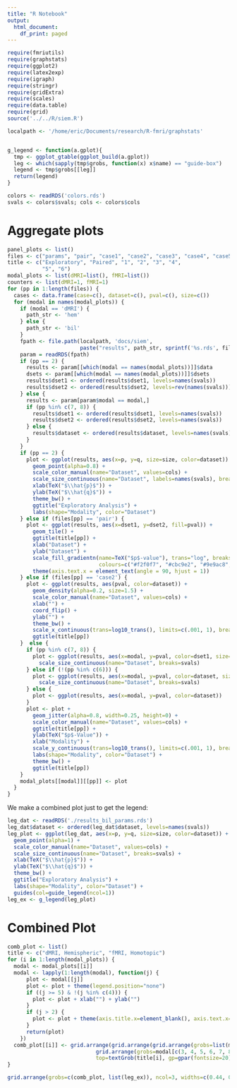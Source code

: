 ```yaml
---
title: "R Notebook"
output:
  html_document:
    df_print: paged
---
```


```r
require(fmriutils)
require(graphstats)
require(ggplot2)
require(latex2exp)
require(igraph)
require(stringr)
require(gridExtra)
require(scales)
require(data.table)
require(grid)
source('../../R/siem.R')

localpath <- '/home/eric/Documents/research/R-fmri/graphstats'


g_legend <- function(a.gplot){
  tmp <- ggplot_gtable(ggplot_build(a.gplot))
  leg <- which(sapply(tmp$grobs, function(x) x$name) == "guide-box")
  legend <- tmp$grobs[[leg]]
  return(legend)
}
```

```r
colors <- readRDS('colors.rds')
svals <- colors$svals; cols <- colors$cols
```
# Aggregate plots

```r
panel_plots <- list()
files <- c("params", "pair", "case1", "case2", "case3", "case4", "case5", "case6")
title <- c("Exploratory", "Paired", "1", "2", "3", "4",
           "5", "6")
modal_plots <- list(dMRI=list(), fMRI=list())
counters <- list(dMRI=1, fMRI=1)
for (pp in 1:length(files)) {
  cases <- data.frame(case=c(), dataset=c(), pval=c(), size=c())
  for (modal in names(modal_plots)) {
    if (modal == 'dMRI') {
      path_str <- 'hem'
    } else {
      path_str <- 'bil'
    }
    fpath <- file.path(localpath, 'docs/siem',
                       paste("results", path_str, sprintf('%s.rds', files[pp]), sep="_"))
    param = readRDS(fpath)
    if (pp == 2) {
      results <- param[[which(modal == names(modal_plots))]]$data
      dsets <- param[[which(modal == names(modal_plots))]]$dsets
      results$dset1 <- ordered(results$dset1, levels=names(svals))
      results$dset2 <- ordered(results$dset2, levels=rev(names(svals)))
    } else {
      results <- param[param$modal == modal,]
      if (pp %in% c(7, 8)) {
        results$dset1 <- ordered(results$dset1, levels=names(svals))
        results$dset2 <- ordered(results$dset2, levels=names(svals))
      } else {
        results$dataset <- ordered(results$dataset, levels=names(svals))
      }
    }
    if (pp == 2) {
      plot <- ggplot(results, aes(x=p, y=q, size=size, color=dataset)) +
        geom_point(alpha=0.8) +
        scale_color_manual(name="Dataset", values=cols) +
        scale_size_continuous(name="Dataset", labels=names(svals), breaks=svals) +
        xlab(TeX("$\\hat{p}$")) +
        ylab(TeX("$\\hat{q}$")) +
        theme_bw() +
        ggtitle("Exploratory Analysis") +
        labs(shape="Modality", color="Dataset")
    } else if (files[pp] == 'pair') {
      plot <- ggplot(results, aes(x=dset1, y=dset2, fill=pval)) +
        geom_tile() +
        ggtitle(title[pp]) +
        xlab("Dataset") +
        ylab("Dataset") +
        scale_fill_gradientn(name=TeX("$p$-value"), trans="log", breaks=c(0.001, 0.01, 0.1, 1),
                             colours=c("#f2f0f7", "#cbc9e2", "#9e9ac8", "#6a51a3"), limits=c(0.001, 1)) +
        theme(axis.text.x = element_text(angle = 90, hjust = 1))
    } else if (files[pp] == 'case2') {
      plot <- ggplot(results, aes(pval, color=dataset)) +
        geom_density(alpha=0.2, size=1.5) +
        scale_color_manual(name="Dataset", values=cols) +
        xlab("") +
        coord_flip() +
        ylab("") +
        theme_bw() +
        scale_x_continuous(trans=log10_trans(), limits=c(.001, 1), breaks=c(.001, .001, .01, .1, 1)) +
        ggtitle(title[pp])
    }  else {
      if (pp %in% c(7, 8)) {
        plot <- ggplot(results, aes(x=modal, y=pval, color=dset1, size=size)) +
          scale_size_continuous(name="Dataset", breaks=svals)
      } else if (!(pp %in% c(6))) {
        plot <- ggplot(results, aes(x=modal, y=pval, color=dataset, size=size)) +
          scale_size_continuous(name="Dataset", breaks=svals)
      } else {
        plot <- ggplot(results, aes(x=modal, y=pval, color=dataset))
      }
      plot <- plot +
        geom_jitter(alpha=0.8, width=0.25, height=0) +
        scale_color_manual(name="Dataset", values=cols) +
        ggtitle(title[pp]) +
        ylab(TeX("$p$-Value")) +
        xlab("Modality") +
        scale_y_continuous(trans=log10_trans(), limits=c(.001, 1), breaks=c(.001, .001, .01, .1, 1)) +
        labs(shape="Modality", color="Dataset") +
        theme_bw() +
        ggtitle(title[pp])
    }
    modal_plots[[modal]][[pp]] <- plot
  }
}
```

We make a combined plot just to get the legend:

```r
leg_dat <- readRDS('./results_bil_params.rds')
leg_dat$dataset <- ordered(leg_dat$dataset, levels=names(svals))
leg_plot <- ggplot(leg_dat, aes(x=p, y=q, size=size, color=dataset)) +
  geom_point(alpha=1) +
  scale_color_manual(name="Dataset", values=cols) +
  scale_size_continuous(name="Dataset", breaks=svals) +
  xlab(TeX("$\\hat{p}$")) +
  ylab(TeX("$\\hat{q}$")) +
  theme_bw() +
  ggtitle("Exploratory Analysis") +
  labs(shape="Modality", color="Dataset") +
  guides(col=guide_legend(ncol=1))
leg_ex <- g_legend(leg_plot)
```

# Combined Plot

```r
comb_plot <- list()
title <- c("dMRI, Hemispheric", "fMRI, Homotopic")
for (i in 1:length(modal_plots)) {
  modal <- modal_plots[[i]]
  modal <- lapply(1:length(modal), function(j) {
      plot <- modal[[j]]
      plot <- plot + theme(legend.position="none")
      if ((j >= 5) & !(j %in% c(4))) {
        plot <- plot + xlab("") + ylab("")
      }
      if (j > 2) {
        plot <- plot + theme(axis.title.x=element_blank(), axis.text.x=element_blank(), axis.ticks.x=element_blank())
      }
      return(plot)
    })
  comb_plot[[i]] <- grid.arrange(grid.arrange(grid.arrange(grobs=list(modal[[1]], modal[[2]]), nrow=1),
                            grid.arrange(grobs=modal[c(3, 4, 5, 6, 7, 8)], nrow=1), heights=c(0.5, 0.5)),
                            top=textGrob(title[i], gp=gpar(fontsize=20)))
}
```

```r
grid.arrange(grobs=c(comb_plot, list(leg_ex)), ncol=3, widths=c(0.44, 0.44, 0.12))
```
